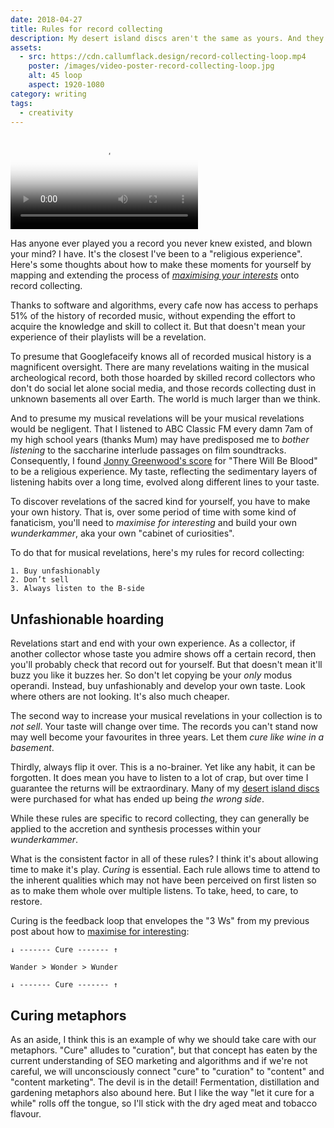 ```yaml
---
date: 2018-04-27
title: Rules for record collecting
description: My desert island discs aren't the same as yours. And they sure aren't what googlefacify tell us. To repeatedly discover music that blows your mind, you have to be begin by being an unfashionable hoarder.
assets:
  - src: https://cdn.callumflack.design/record-collecting-loop.mp4
    poster: /images/video-poster-record-collecting-loop.jpg
    alt: 45 loop
    aspect: 1920-1080
category: writing
tags:
  - creativity
---
```


<Video
  allowSound
  aspect="1920-1080"
  src="https://cdn.callumflack.design/record-collecting-loop.mp4"
  poster="/images/video-poster-record-collecting-loop.jpg"
/>

Has anyone ever played you a record you never knew existed, and blown your mind? I have. It's the closest I've been to a "religious experience". Here's some thoughts about how to make these moments for yourself by mapping and extending the process of _[maximising your interests](/wander-wonder-wunder)_ onto record collecting.

Thanks to software and algorithms, every cafe now has access to perhaps 51% of the history of recorded music, without expending the effort to acquire the knowledge and skill to collect it. But that doesn't mean your experience of their playlists will be a revelation.

To presume that Googlefaceify knows all of recorded musical history is a magnificent oversight. There are many revelations waiting in the musical archeological record, both those hoarded by skilled record collectors who don't do social let alone social media, and those records collecting dust in unknown basements all over Earth. The world is much larger than we think.

And to presume my musical revelations will be your musical revelations would be negligent. That I listened to ABC Classic FM every damn 7am of my high school years (thanks Mum) may have predisposed me to _bother listening_ to the saccharine interlude passages on film soundtracks. Consequently, I found [Jonny Greenwood's score](https://youtu.be/jx42SWnERTs) for "There Will Be Blood" to be a religious experience. My taste, reflecting the sedimentary layers of listening habits over a long time, evolved along different lines to your taste.

To discover revelations of the sacred kind for yourself, you have to make your own history. That is, over some period of time with some kind of fanaticism, you'll need to _maximise for interesting_ and build your own _wunderkammer_, aka your own "cabinet of curiosities".

To do that for musical revelations, here's my rules for record collecting:

```
1. Buy unfashionably
2. Don’t sell
3. Always listen to the B-side
```

## Unfashionable hoarding

Revelations start and end with your own experience. As a collector, if another collector whose taste you admire shows off a certain record, then you'll probably check that record out for yourself. But that doesn't mean it'll buzz you like it buzzes her. So don't let copying be your _only_ modus operandi. Instead, buy unfashionably and develop your own taste. Look where others are not looking. It's also much cheaper.

The second way to increase your musical revelations in your collection is to _not sell_. Your taste will change over time. The records you can't stand now may well become your favourites in three years. Let them _cure like wine in a basement_.

Thirdly, always flip it over. This is a no-brainer. Yet like any habit, it can be forgotten. It does mean you have to listen to a lot of crap, but over time I guarantee the returns will be extraordinary. Many of my [desert island discs](https://www.dropbox.com/s/g12anuk94i9nsfo/Double%20O%27s%20Demingos%20-%20Color%20One%20Tear%20Black%20%28Part%201%29.mp3?dl=0) were purchased for what has ended up being _the wrong side_.

While these rules are specific to record collecting, they can generally be applied to the accretion and synthesis processes within your _wunderkammer_.

What is the consistent factor in all of these rules? I think it's about allowing time to make it's play. _Curing_ is essential. Each rule allows time to attend to the inherent qualities which may not have been perceived on first listen so as to make them whole over multiple listens. To take, heed, to care, to restore.

Curing is the feedback loop that envelopes the "3 Ws" from my previous post about how to [maximise for interesting](/wander-wonder-wunder):

```
↓ ------- Cure ------- ↑

Wander > Wonder > Wunder

↓ ------- Cure ------- ↑
```

## Curing metaphors

As an aside, I think this is an example of why we should take care with our metaphors. "Cure" alludes to "curation", but that concept has eaten by the current understanding of SEO marketing and algorithms and if we're not careful, we will unconsciously connect "cure" to "curation" to "content" and "content marketing". The devil is in the detail! Fermentation, distillation and gardening metaphors also abound here. But I like the way "let it cure for a while" rolls off the tongue, so I'll stick with the dry aged meat and tobacco flavour.
